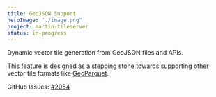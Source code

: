 ```yaml
---
title: GeoJSON Support
heroImage: "./image.png"
project: martin-tileserver
status: in-progress
---
```


Dynamic vector tile generation from GeoJSON files and APIs.

This feature is designed as a stepping stone towards supporting other vector tile formats like [GeoParquet](/roadmap/martin-tileserver/data-geoparquet).

GitHub Issues: [#2054](https://github.com/maplibre/martin/issues/2054)
